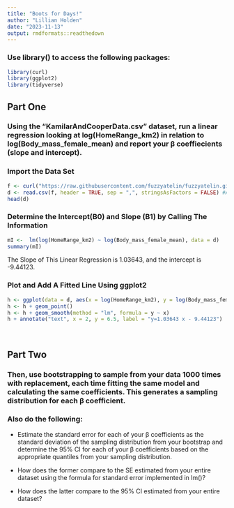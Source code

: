 ```yaml
---
title: "Boots for Days!"
author: "Lillian Holden"
date: "2023-11-13"
output: rmdformats::readthedown
---
```


### Use library() to access the following packages: 
```r
library(curl)
library(ggplot2)
library(tidyverse)
```

## Part One 

### Using the “KamilarAndCooperData.csv” dataset, run a linear regression looking at log(HomeRange_km2) in relation to log(Body_mass_female_mean) and report your β coeffiecients (slope and intercept).


### Import the Data Set

```r
f <- curl("https://raw.githubusercontent.com/fuzzyatelin/fuzzyatelin.github.io/master/AN588_Fall23/KamilarAndCooperData.csv")
d <- read.csv(f, header = TRUE, sep = ",", stringsAsFactors = FALSE) #Assign D as the vector for the data set
head(d)
```

### Determine the Intercept(B0) and Slope (B1) by Calling The Information

```r
mI <-  lm(log(HomeRange_km2) ~ log(Body_mass_female_mean), data = d)
summary(mI)
```
The Slope of This Linear Regression is 1.03643, and the intercept is -9.44123. 

### Plot and Add A Fitted Line Using ggplot2 

```r
h <- ggplot(data = d, aes(x = log(HomeRange_km2), y = log(Body_mass_female_mean)))
h <- h + geom_point()
h <- h + geom_smooth(method = "lm", formula = y ~ x)
h + annotate("text", x = 2, y = 6.5, label = "y=1.03643 x - 9.44123")
```

<br>

## Part Two 

### Then, use bootstrapping to sample from your data 1000 times with replacement, each time fitting the same model and calculating the same coefficients. This generates a sampling distribution for each β coefficient.

### Also do the following:
- Estimate the standard error for each of your β coefficients as the standard deviation of the sampling distribution from your bootstrap and determine the 95% CI for each of your β coefficients based on the appropriate quantiles from your sampling distribution.

- How does the former compare to the SE estimated from your entire dataset using the formula for standard error implemented in lm()?

- How does the latter compare to the 95% CI estimated from your entire dataset?
